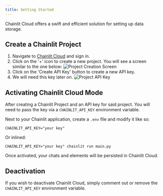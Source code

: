 ```yaml
---
title: Getting Started
---
```


Chainlit Cloud offers a swift and efficient solution for setting up data storage.

## Create a Chainlit Project

1. Navigate to [Chainlit Cloud](https://cloud.chainlit.io) and sign in.
2. Click on the '+' icon to create a new project. You will see a screen similar to the one below:
    ![Project Creation Screen](/images/project.png)
3. Click on the 'Create API Key' button to create a new API key. 
4. We will need this key later on.
    ![Project API Key](/images/apikey.png)

## Activating Chainlit Cloud Mode

After creating a Chainlit Project and an API key for said project. You will need to pass the key via a `CHAINLIT_API_KEY` environment variable.

Next to your Chainlit application, create a `.env` file and modify it like so:

```shell .env
CHAINLIT_API_KEY="your key"
```

Or inlined:

```shell 
CHAINLIT_API_KEY="your key" chainlit run main.py
```

Once activated, your chats and elements will be persisted in Chainlit Cloud.

## Deactivation

If you wish to deactivate Chainlit Cloud, simply comment out or remove the `CHAINLIT_API_KEY` environment variable.
